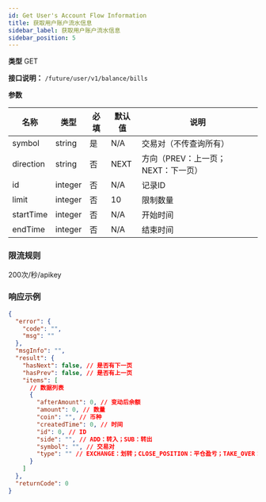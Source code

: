 ```yaml
---
id: Get User's Account Flow Information
title: 获取用户账户流水信息
sidebar_label: 获取用户账户流水信息
sidebar_position: 5
---
```


**类型** GET

**接口说明：** `/future/user/v1/balance/bills`

**参数**

| 名称 | 类型 | 必填 | 默认值 | 说明 |
| --- | --- | --- | --- | --- |
| symbol | string | 是 | N/A | 交易对（不传查询所有） |
| direction | string | 否 | NEXT | 方向（PREV：上一页；NEXT：下一页） |
| id | integer | 否 | N/A | 记录ID |
| limit | integer | 否 | 10 | 限制数量 |
| startTime | integer | 否 | N/A | 开始时间 |
| endTime | integer | 否 | N/A | 结束时间 |

### 限流规则

200次/秒/apikey

### 响应示例

```json title="响应"
{
  "error": {
    "code": "",
    "msg": ""
  },
  "msgInfo": "",
  "result": {
    "hasNext": false, // 是否有下一页
    "hasPrev": false, // 是否有上一页
    "items": [
      // 数据列表
      {
        "afterAmount": 0, // 变动后余额
        "amount": 0, // 数量
        "coin": "", // 币种
        "createdTime": 0, // 时间
        "id": 0, // ID
        "side": "", // ADD：转入；SUB：转出
        "symbol": "", // 交易对
        "type": "" // EXCHANGE：划转；CLOSE_POSITION：平仓盈亏；TAKE_OVER：仓位接管；QIANG_PING_MANAGER：强平管理费；FUND：资金费用；FEE：手续费（开仓、平仓、强平）；ADL：自动减仓；MERGE：仓位合并
      }
    ]
  },
  "returnCode": 0
}
```